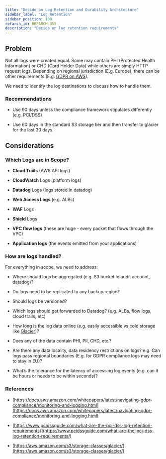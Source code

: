 ```yaml
---
title: "Decide on Log Retention and Durability Architecture"
sidebar_label: "Log Retention"
sidebar_position: 100
refarch_id: REFARCH-355
description: "Decide on log retention requirements"
---
```


## Problem

Not all logs were created equal. Some may contain PHI (Protected Health Information) or CHD (Card Holder Data) while others are simply HTTP request logs.  Depending on regional jurisdiction (E.g. Europe), there can be other requirements (E.g. [GDPR on AWS](https://docs.aws.amazon.com/whitepapers/latest/navigating-gdpr-compliance/monitoring-and-logging.html)).

We need to identify the log destinations to discuss how to handle them.

### Recommendations

- Use 90 days unless the compliance framework stipulates differently (e.g. PCI/DSS)

- Use 60 days in the standard S3 storage tier and then transfer to glacier for the last 30 days.

## Considerations

### Which Logs are in Scope?

- **Cloud Trails** (AWS API logs)

- **CloudWatch** Logs (platform logs)

- **Datadog** Logs (logs stored in datadog)

- **Web Access Logs** (e.g. ALBs)

- **WAF** Logs

- **Shield** Logs

- **VPC flow logs** (these are huge - every packet that flows through the VPC)

- **Application logs** (the events emitted from your applications)

### How are logs handled?

For everything in scope, we need to address:

- Where should logs be aggregated (e.g. S3 bucket in audit account, datadog)?

- Do logs need to be replicated to any backup region?

- Should logs be versioned?

- Which logs should get forwarded to Datadog? (e.g. ALBs, flow logs, cloud trails, etc)

- How long is the log data online (e.g. easily accessible vs cold storage like [Glacier](https://aws.amazon.com/s3/storage-classes/glacier/))?

- Does any of the data contain PHI, PII, CHD, etc.?

- Are there any data locality, data residency restrictions on logs? e.g. Can logs pass regional boundaries (E.g. for GDPR compliance logs may need to stay in EU)?

- What’s the tolerance for the latency of accessing log events (e.g. can it be hours or needs to be within seconds)?

### References

- [https://docs.aws.amazon.com/whitepapers/latest/navigating-gdpr-compliance/monitoring-and-logging.html](https://docs.aws.amazon.com/whitepapers/latest/navigating-gdpr-compliance/monitoring-and-logging.html)

- [https://www.pcidssguide.com/what-are-the-pci-dss-log-retention-requirements/](https://www.pcidssguide.com/what-are-the-pci-dss-log-retention-requirements/)

- [https://aws.amazon.com/s3/storage-classes/glacier/](https://aws.amazon.com/s3/storage-classes/glacier/)


